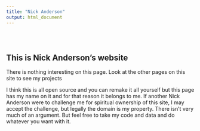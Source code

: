 ```yaml
---
title: "Nick Anderson"
output: html_document
---
```


<style type="text/css">
.title {
  display: none;
}

.navbar-default {
    background-color: #640000 !important;
}

.navbar .navbar-brand, .navbar .navbar-nav .nav-link .navbar-default {
  color: white;
}

#getting-started img {
  margin-right: 10px;
  margin-left: 5px;
}

</style>

<div class="row" style="padding-top: 30px;">
<div class="col-sm-6">

# **This is Nick Anderson's website**

There is nothing interesting on this page. Look at the other pages on this site to see my projects

</div>
<div class="col-sm-6">

I think this is all open source and you can remake it all yourself but this page has my name on it and for that reason it belongs to me. If another Nick Anderson were to challenge me for spiritual ownership of this site, I may accept the challenge, but legally the domain is my property. There isn't very much of an argument. But feel free to take my code and data and do whatever you want with it. 

</a>
</div>
